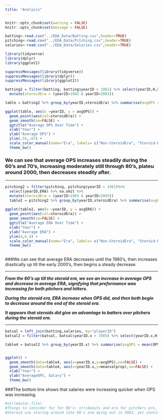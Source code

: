 ```yaml
---
title: "Analysis"
---
```

```r
knitr::opts_chunk$set(warning = FALSE)
knitr::opts_chunk$set(message = FALSE)
```

```r

batting<-read.csv("../EDA_Data/Batting.csv",header=TRUE)
pitching<-read.csv("../EDA_Data/Pitching.csv",header=TRUE)
salaries<-read.csv("../EDA_Data/Salaries.csv",header=TRUE)

library(tidyverse)
library(dplyr)
library(ggplot2)

suppressMessages(library(tidyverse))
suppressMessages(library(dplyr))
suppressMessages(library(ggplot2))

```

```r
batting2 = filter(batting, batting$yearID > 1961) %>% select(yearID,H,X2B,X3B,HR,AB,BB,HBP,SF) %>% na.omit() %>% mutate(TB = H+2*X2B+(3*X3B)+(4*HR)) %>% mutate(SLG = TB/AB) %>% na.omit() %>% mutate(OBP = (H + BB + HBP)/(AB + BB + SF + HBP)) %>% mutate(OPS = SLG + OBP) %>% 
  mutate(steroidEra = (yearID>1983 & yearID<2003))

table = batting2 %>% group_by(yearID,steroidEra) %>% summarise(avgOPS = mean(OPS))

ggplot(table, aes(x =yearID, y = avgOPS)) + 
  geom_point(aes(col=steroidEra)) +
  geom_smooth(se=FALSE) +
  ggtitle("Average OPS Over Time") + 
  xlab("Year") + 
  ylab("Average OPS") +
  ylim(.55,.67) +
  scale_color_manual(name="Era", labels= c("Non-SteroidEra", "Steroid-Era"), values = c("green","red")) +
  theme_bw()
```

### We can see that average OPS increases steadily during the 60's and 70's, increasing moderately still through 80's, plateu around 2000,  then decreases steadily after. 

----

```r
pitching2 = filter(pitching, pitching$yearID > 1961)%>%
  select(yearID,ERA) %>% na.omit %>%
  mutate(steroidEra = (yearID>1983 & yearID<2003))
  table2 = pitching2 %>% group_by(yearID,steroidEra) %>% summarise(avgERA = mean(ERA))
  
ggplot(table2, aes(x =yearID, y = avgERA)) + 
  geom_point(aes(col=steroidEra)) + 
  geom_smooth(se=FALSE) + 
  ggtitle("Average ERA Over Time") +  
  xlab("Year") +
  ylab("Average ERA") +
  ylim(4,6.4) +
  scale_color_manual(name="Era", labels= c("Non-SteroidEra", "Steroid-Era"), values = c("green","red")) +
  theme_bw()
  

```

###We can see that average ERA decreases until the 1980's, then increases drastically up till the early 2000's, then begins a steady decrease.

----

*__From the 60's up till the steroid era, we see an increase in average OPS and decrease in average ERA, signifying that preformance was increasing for both pitchers and hitters.__* 


*__During the steroid era, ERA increase when OPS did, and then both begin to decrease around the end of the steroid era.__*

*__It appears that steroids did give an advantage to batters over pitchers during the steroid era.__*

----

```r
batsal = left_join(batting,salaries, by="playerID")
batsal2 = filter(batsal, batsal$yearID.x > 1985) %>% select(yearID.x,H,X2B,X3B,HR,AB,BB,HBP,SF,salary,teamID.x) %>% na.omit() %>% mutate(TB = H+2*X2B+(3*X3B)+(4*HR)) %>% mutate(SLG = TB/AB) %>% na.omit() %>% mutate(OBP = (H + BB + HBP)/(AB + BB + SF + HBP)) %>% mutate(OPS = SLG + OBP)

table4 = batsal2 %>% group_by(yearID.x) %>% summarise(avgOPS = mean(OPS), meansalprop=mean(salary)/10000000)


ggplot() + 
  geom_smooth(data=table4, aes(x=yearID.x,y=avgOPS),se=FALSE) + 
  geom_smooth(data=table4, aes(x=yearID.x,y=meansalprop),se=FALSE) + 
  xlab("Year") + 
  ylab("AverageOPS, Salary") +
  theme_bw()

```

###The bottom line shows that salaries were increasing quicker when OPS was increasing.


```r
#str(master_file)
#Things to consider for for RQ's: strikeouts and era for pitchers pre, during and post(steroid use).....also obp and batting average for hitters pre, during and post.
#Steroid use staring around late 80's and dying out in 2003, yet continuing to see suspensions to this day for steroids.
```




